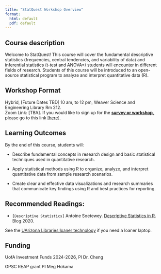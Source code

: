 ---
title: "StatQuest Workshop Overview"
format: 
  html: default
  pdf: default
---

## Course description

Welcome to StatQuest! This course will cover the fundamental descriptive statistics (frequencies, central tendencies, and variability of data) and inferential statistics (t-test and ANOVA\*) students will encounter in different fields of research. Students of this course will be introduced to an open-source statistical program to analyze and interpret quantitative data (R).

## Workshop Format

Hybrid, \[Future Dates TBD\] 10 am, to 12 pm, Weaver Science and Engineering Library Rm 212. <br> Zoom Link: \[TBA\]. If you would like to sign up for the [**survey or workshop,**]{.underline} please go to this link \[[here](https://uarizona.co1.qualtrics.com/jfe/form/SV_25FhRK3lFq3HQX4)\].

## Learning Outcomes

By the end of this course, students will:

-   Describe fundamental concepts in research design and basic statistical techniques used in quantitative research.

-   Apply statistical methods using R to organize, analyze, and interpret quantitative data from sample research scenarios.

-   Create clear and effective data visualizations and research summaries that communicate key findings using R and best practices for reporting.

## Recommended Readings:

-   `[Descriptive Statistics]` Antoine Soetewey. [Descriptive Statistics in R](https://statsandr.com/blog/descriptive-statistics-in-r/#introduction). Blog 2020.

See the [UArizona Libraries loaner technology](https://lib.arizona.edu/borrow/tech/laptops) if you need a loaner laptop.

## Funding

UofA Investment Funds 2024-2026, PI Dr. Cheng

GPSC REAP grant PI Meg Hokama
